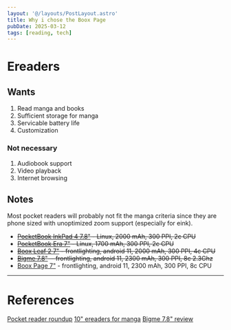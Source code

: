 ```yaml
---
layout: '@/layouts/PostLayout.astro'
title: Why i chose the Boox Page
pubDate: 2025-03-12
tags: [reading, tech]
---
```


# Ereaders

## Wants

1. Read manga and books
2. Sufficient storage for manga
3. Servicable battery life
4. Customization

### Not necessary

1. Audiobook support
2. Video playback
3. Internet browsing

## Notes

Most pocket readers will probably not fit the manga criteria since they are phone sized with unoptimized zoom support (especially for eink).

- ~~[PocketBook InkPad 4 7.8"](https://www.amazon.com/PocketBook-Eye-Friendly-Anti-Scratch-Protection-Bluetooth%C2%AE/dp/B0C2QM93N5) - Linux, 2000 mAh, 300 PPI, 2c CPU~~
- ~~[PocketBook Era 7"](https://www.amazon.com/Pocketbook-Glare-Free-Eye-Friendly-Touch-Screen-Technology/dp/B0B56TY3CY?crid=30WUGE9BGC5F4&dib=eyJ2IjoiMSJ9.qYeUPH4WLXXi__Z-MqblafGH0qsBln3gZv7hfi9d0OKr1C4c9SVV5pguIpZ6qERl8RuWbFRrJ-I3zQod3Ca35u4a9pDzEdXG1WYBWFoD40CEaktMOKSv7kAUlQUu8K0xOtScDXH2VWfq9VNOyjRoOxZuT5QGfP3aHQKrC2Wn6bHfqGOuM25H0JGQFjeW1pdSeo3t5qJ6yyMYcI1PLdgTMz0QzOD1q63SBh_0UEo09pMSbx9C6yBvTPHy7fjzMydswh-uzcBZICK3x9Msx4zbACg0HL9RvlFlqBml71VwaXA8gGcr0wqZWIMkH-dpuKRbjMFWQdkA3hbp_wap00LIxmMtHaFd5-C8HcwhRKofKU4.VR30uMtSQ6S90udXJietoCqoxKsm7Us0q380FT5UtcM&dib_tag=se&keywords=pocketbook+era&qid=1741790998&s=electronics&sprefix=Pocketbook+era%2Celectronics%2C113&sr=1-4) - Linux, 1700 mAh, 300 PPI, 2c CPU~~
- ~~[Boox Leaf 2 7"](https://shop.boox.com/products/leaf2) - frontlighting, android 11, 2000 mAh, 300 PPI, 4c CPU~~
- ~~[Bigme 7.8"](https://store.bigme.vip/products/bigme-7inch-b751-black-white-e-reader?variant=42949377884339&country=US&currency=USD&utm_medium=product_sync&utm_source=google&utm_content=sag_organic&utm_campaign=sag_organic)  - frontlighting, android 11, 2300 mAh, 300 PPI, 8c 2.3Ghz~~
- [Boox Page 7"](https://shop.boox.com/products/page) - frontlighting, android 11, 2300 mAh, 300 PPI, 8c CPU

---

# References

[Pocket reader roundup](https://www.reddit.com/r/hisenseA9/comments/1dcvwuw/pocket_reader_roundup/)
[10" ereaders for manga](https://www.reddit.com/r/ereader/comments/1hsp9t3/looking_for_a_10_ereader_for_manga/m58qkcl/)
[Bigme 7.8" review](https://kurotimedesign.blogspot.com/2025/03/bigme-b751c-review.html)
